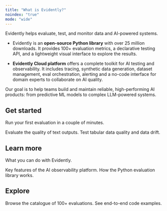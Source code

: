 ```yaml
---
title: "What is Evidently?"
noindex: "true"
mode: "wide"
---
```


Evidently helps evaluate, test, and monitor data and AI-powered systems.

* Evidently is an **open-source Python library** with over 25 million downloads. It provides 100+ evaluation metrics, a declarative testing API, and a lightweight visual interface to explore the results.

* **Evidently Cloud platform** offers a complete toolkit for AI testing and observability. It includes tracing, synthetic data generation, dataset management, eval orchestration, alerting and a no-code interface for domain experts to collaborate on AI quality.

Our goal is to help teams build and maintain reliable, high-performing AI products: from predictive ML models to complex LLM-powered systems.

## Get started

Run your first evaluation in a couple of minutes.

<CardGroup cols={2}>
  <Card title="LLM quickstart" icon="comment-text" href="/quickstart_llm">
    Evaluate the quality of text outputs.
  </Card>

  <Card title="ML quickstart" icon="table" href="/quickstart_ml">
    Test tabular data quality and data drift.
  </Card>
</CardGroup>

## Learn more

What you can do with Evidently.

<CardGroup cols={2}>
  <Card title="Evidently Platform" href="/docs/platform/overview" img="/images/platform_small-min.png">
    Key features of the AI observability platform.
  </Card>

  <Card title="Evidently library" href="docs/library/overview" img="/images/library_small-min.png">
    How the Python evaluation library works.
  </Card>
</CardGroup>

## Explore

<CardGroup cols={2}>
  <Card title="Metrics" icon="chart-simple" href="/metrics">
    Browse the catalogue of 100+ evaluations.
  </Card>

  <Card title="Cookbook" icon="code" href="/examples">
    See end-to-end code examples.
  </Card>
</CardGroup>